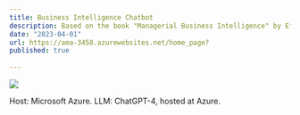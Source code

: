 ```yaml
---
title: Business Intelligence Chatbot
description: Based on the book "Managerial Business Intelligence" by Efraim Turban, Ramesh Sharda, Dursun Delen, and David King, this Chatbot answers questions about Data Governance using information found in the book, rather than its own knowledge
date: "2023-04-01"
url: https://ama-3458.azurewebsites.net/home_page?
published: true
  
---
```



[![](/mbi_book.jpg)](https://ama-3458.azurewebsites.net/home_page?)

Host: Microsoft Azure. LLM: ChatGPT-4, hosted at Azure.

